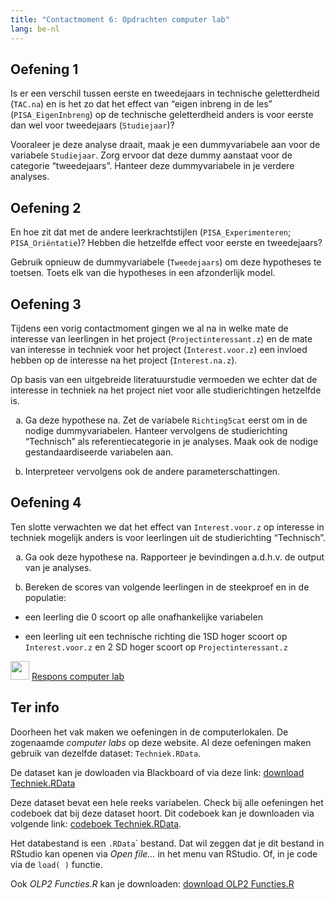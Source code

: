 ```yaml
---
title: "Contactmoment 6: Opdrachten computer lab"
lang: be-nl
---
```


::: {.callout-tip icon=false}
## <i class="bi bi-journal-richtext"></i> Oefening 1
Is er een verschil tussen eerste en tweedejaars in technische geletterdheid (`TAC.na`) en is het zo dat het effect van “eigen inbreng in de les” (`PISA_EigenInbreng`) op de technische geletterdheid anders is voor eerste dan wel voor tweedejaars (`Studiejaar`)? 

Vooraleer je deze analyse draait, maak je een dummyvariabele aan voor de variabele `Studiejaar`. Zorg ervoor dat deze dummy aanstaat voor de categorie “tweedejaars”. Hanteer deze dummyvariabele in je verdere analyses.
:::

::: {.callout-tip icon=false}
## <i class="bi bi-journal-richtext"></i> Oefening 2
En hoe zit dat met de andere leerkrachtstijlen (`PISA_Experimenteren`; `PISA_Oriëntatie`)? Hebben die hetzelfde effect voor eerste en tweedejaars? 

Gebruik opnieuw de dummyvariabele (`Tweedejaars`) om deze hypotheses te toetsen. Toets elk van die hypotheses in een afzonderlijk model.
:::

::: {.callout-tip icon=false}
## <i class="bi bi-journal-richtext"></i> Oefening 3
Tijdens een vorig contactmoment gingen we al na in welke mate de interesse van leerlingen in het project (`Projectinteressant.z`) en de mate van interesse in techniek voor het project (`Interest.voor.z`) een invloed hebben op de interesse na het project (`Interest.na.z`). 

Op basis van een uitgebreide literatuurstudie vermoeden we echter dat de interesse in techniek na het project niet voor alle studierichtingen hetzelfde is.

(a) Ga deze hypothese na. Zet de variabele `Richting5cat` eerst om in de nodige dummyvariabelen. Hanteer vervolgens de studierichting “Technisch” als referentiecategorie in je analyses. Maak ook de nodige gestandaardiseerde variabelen aan.

(b) Interpreteer vervolgens ook de andere parameterschattingen.
:::

::: {.callout-tip icon=false}
## <i class="bi bi-journal-richtext"></i> Oefening 4
Ten slotte verwachten we dat het effect van `Interest.voor.z` op interesse in techniek mogelijk anders is voor leerlingen uit de studierichting “Technisch”.

(a) Ga ook deze hypothese na. Rapporteer je bevindingen a.d.h.v. de output van je analyses.

(b) Bereken de scores van volgende leerlingen in de steekproef en in de populatie:

- een leerling die 0 scoort op alle onafhankelijke variabelen

- een leerling uit een technische richting die 1SD hoger scoort op `Interest.voor.z` en 2 SD hoger scoort op `Projectinteressant.z`
:::


![](/images/icons/worked-example.png){width="30"} [Respons computer lab](/Contactmomenten/C6/Respons_C6.qmd) 

::: callout-note
## Ter info

Doorheen het vak maken we oefeningen in de computerlokalen. De zogenaamde *computer labs* op deze website. Al deze oefeningen maken gebruik van dezelfde dataset: `Techniek.RData`.

De dataset kan je dowloaden via Blackboard of via deze link: [download Techniek.RData](/Contactmomenten/Techniek.RData)

Deze dataset bevat een hele reeks variabelen. Check bij alle oefeningen het codeboek dat bij deze dataset hoort. Dit codeboek kan je downloaden via volgende link: [codeboek Techniek.RData](/Contactmomenten/Legende variabelen Techniek.pdf).

Het databestand is een `.RData`\` bestand. Dat wil zeggen dat je dit bestand in RStudio kan openen via *Open file...* in het menu van RStudio. Of, in je code via de `load( )` functie.

Ook *OLP2 Functies.R* kan je downloaden: [download OLP2 Functies.R](/Contactmomenten/OLP2 Functies.R)
:::